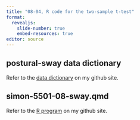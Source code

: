 ```yaml
---
title: "08-04, R code for the two-sample t-test"
format: 
  revealjs:
    slide-number: true
    embed-resources: true
editor: source
---
```


## postural-sway data dictionary

Refer to the [data dictionary][ref-simon-nodate] on my github site.

[ref-simon-nodate]: https://github.com/pmean/data/blob/main/files/postural-sway.yaml

## simon-5501-08-sway.qmd

Refer to the [R program][ref-simon-nodate1] on my github site.

[ref-simon-nodate1]: https://github.com/pmean/classes/blob/master/biostats-1/08/src/simon-5501-08-sway.qmd